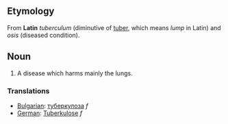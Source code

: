 ==Etymology==

From '''Latin''' ''tuberculum'' (diminutive of [[tuber]], which means ''lump'' in Latin) and ''osis'' (diseased condition).

==Noun==

# A disease which harms mainly the lungs.

===Translations===

*[[Bulgarian]]: [[туберкулоза]] ''f''
*[[German]]: [[Tuberkulose]] ''f''